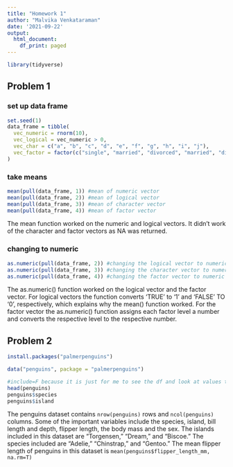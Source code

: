 ```yaml
---
title: "Homework 1"
author: "Malvika Venkataraman"
date: '2021-09-22'
output:
  html_document:
    df_print: paged
---
```


```r
library(tidyverse)
```

## Problem 1

### set up data frame
```r
set.seed(1)
data_frame = tibble(
  vec_numeric = rnorm(10),
  vec_logical = vec_numeric > 0,
  vec_char = c("a", "b", "c", "d", "e", "f", "g", "h", "i", "j"),
  vec_factor = factor(c("single", "married", "divorced", "married", "divorced", "single", "single", "divorced", "married", "single"))
)
```
### take means

```r
mean(pull(data_frame, 1)) #mean of numeric vector
mean(pull(data_frame, 2)) #mean of logical vector
mean(pull(data_frame, 3)) #mean of character vector
mean(pull(data_frame, 4)) #mean of factor vector
```
The mean function worked on the numeric and logical vectors. It didn't work of the character and factor vectors as NA was returned. 

### changing to numeric
```r
as.numeric(pull(data_frame, 2)) #changing the logical vector to numeric
as.numeric(pull(data_frame, 3)) #changing the character vector to numeric
as.numeric(pull(data_frame, 4)) #changing the factor vector to numeric
```
The as.numeric() function worked on the logical vector and the factor vector. For logical vectors the function converts 'TRUE' to '1' and 'FALSE' TO '0', respectively, which explains why the mean() function worked. For the factor vector the as.numeric() function assigns each factor level a number and converts the respective level to the respective number. 

## Problem 2

```r
install.packages("palmerpenguins")
```

```r
data("penguins", package = "palmerpenguins")
```

```r
#include=F because it is just for me to see the df and look at values to include in the description
head(penguins)
penguins$species
penguins$island
```
The penguins dataset contains `nrow(penguins)` rows and `ncol(penguins)` columns. Some of the important variables include the species, island, bill length and depth, flipper length, the body mass and the sex. The islands included in this dataset are "Torgensen," "Dream," and "Biscoe." The species included are "Adelie," "Chinstrap," and "Gentoo." The mean flipper length of penguins in this dataset is `mean(penguins$flipper_length_mm, na.rm=T)`
